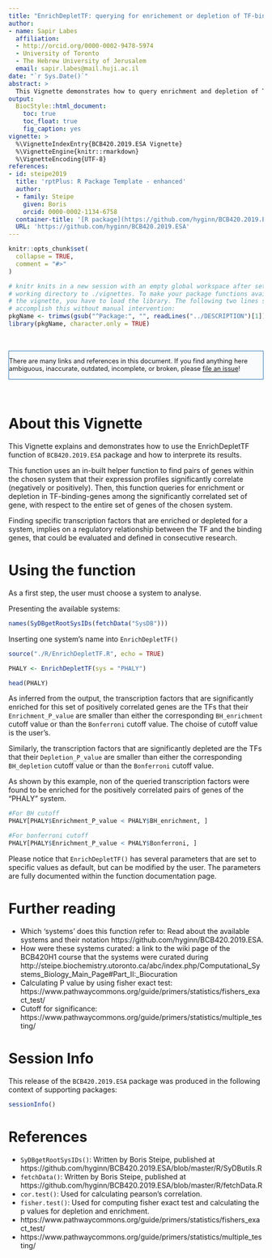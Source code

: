 ```yaml
---
title: "EnrichDepletTF: querying for enrichement or depletion of TF-binding genes"
author:
- name: Sapir Labes
  affiliation: 
  - http://orcid.org/0000-0002-9478-5974
  - University of Toronto
  - The Hebrew University of Jerusalem
  email: sapir.labes@mail.huji.ac.il
date: "`r Sys.Date()`"
abstract: >
  This Vignette demonstrates how to query enrichment and depletion of TF-binding genes among significantly correlated pairs of genes of a chosen system.
output:
  BiocStyle::html_document:
    toc: true
    toc_float: true
    fig_caption: yes
vignette: >
  %\VignetteIndexEntry{BCB420.2019.ESA Vignette}
  %\VignetteEngine{knitr::rmarkdown}
  %\VignetteEncoding{UTF-8}
references:
- id: steipe2019
  title: 'rptPlus: R Package Template - enhanced'
  author:
  - family: Steipe
    given: Boris
    orcid: 0000-0002-1134-6758
  container-title: '[R package](https://github.com/hyginn/BCB420.2019.ESA)'
  URL: 'https://github.com/hyginn/BCB420.2019.ESA'
---
```


<!--- this inline style supports diff-like highlighting -->
<style>
  .add {
    color: #22863a;
    background-color: #f0fff4;
  }
  .del {
    color: #b31d28;
    background-color: #ffeef0;
  }
</style>


```r
knitr::opts_chunk$set(
  collapse = TRUE,
  comment = "#>"
)

# knitr knits in a new session with an empty global workspace after setting its
# working directory to ./vignettes. To make your package functions available in
# the vignette, you have to load the library. The following two lines should
# accomplish this without manual intervention:
pkgName <- trimws(gsub("^Package:", "", readLines("../DESCRIPTION")[1]))
library(pkgName, character.only = TRUE)

```

&nbsp;

<div style="font-size:90%;border:solid 1px #337ab7;background-color:#FAFBFC;margin-right:0px;">
There are many links and references in this document. If you find anything here
ambiguous, inaccurate, outdated, incomplete, or broken, please
[file an issue](https://github.com/hyginn/BCB420.2019.ESA/issues)!
</div>

&nbsp;

# About this Vignette

This Vignette explains and demonstrates how to use the EnrichDepletTF function of `BCB420.2019.ESA` package and how to interprete its results.

This function uses an in-built helper function to find pairs of genes within the chosen system that their expression profiles significantly correlate (negatively or positively).
Then, this function queries for enrichment or depletion in TF-binding-genes among the significantly correlated set of gene, with respect to the entire set of genes of the chosen system.

Finding specific transcription factors that are enriched or depleted for a system, implies on a regulatory relationship between the TF and the binding genes, that could be evaluated and defined in consecutive research. 


# Using the function
As a first step, the user must choose a system to analyse.

Presenting the available systems:
```r
names(SyDBgetRootSysIDs(fetchData("SysDB")))
```

Inserting one system's name into `EnrichDepletTF()`
```r
source("./R/EnrichDepletTF.R", echo = TRUE)

PHALY <- EnrichDepletTF(sys = "PHALY")

head(PHALY)
```

As inferred from the output, the transcription factors that are significantly enriched for this set of positively correlated genes are the TFs that their `Enrichment_P_value` are smaller than either the corresponding `BH_enrichment` cutoff value or than the `Bonferroni` cutoff value. The choise of cutoff value is the user's.

Similarly, the transcription factors that are significantly depleted are the TFs that their `Depletion_P_value` are smaller than either the corresponding `BH_depletion` cutoff value or than the `Bonferroni` cutoff value.


As shown by this example, non of the queried transcription factors were found to be enriched for the positively correlated pairs of genes of the "PHALY" system.
```r
#For BH cutoff
PHALY[PHALY$Enrichment_P_value < PHALY$BH_enrichment, ]

#For bonferroni cutoff
PHALY[PHALY$Enrichment_P_value < PHALY$Bonferroni, ]
```


Please notice that `EnrichDepletTF()` has several parameters that are set to specific values as default, but can be modified by the user. The parameters are fully documented within the function documentation page. 



# Further reading
<a name="a1"></a>

- Which 'systems' does this function refer to: Read about the available systems and their notation https://github.com/hyginn/BCB420.2019.ESA.
- How were these systems curated: a link to the wiki page of the BCB420H1 course that the systems were curated during http://steipe.biochemistry.utoronto.ca/abc/index.php/Computational_Systems_Biology_Main_Page#Part_II:_Biocuration
- Calculating P value by using fisher exact test: https://www.pathwaycommons.org/guide/primers/statistics/fishers_exact_test/
- Cutoff for significance: https://www.pathwaycommons.org/guide/primers/statistics/multiple_testing/


# Session Info

This release of the `BCB420.2019.ESA` package was produced in the following context of supporting packages:

```r
sessionInfo()
```

<!-- the bibliography appears at the end of the page -->
# References
- `SyDBgetRootSysIDs()`: Written by Boris Steipe, published at  https://github.com/hyginn/BCB420.2019.ESA/blob/master/R/SyDButils.R
- `fetchData()`: Written by Boris Steipe, published at  https://github.com/hyginn/BCB420.2019.ESA/blob/master/R/fetchData.R
- `cor.test()`: Used for calculating pearson's correlation.
- `fisher.test()`: Used for computing fisher exact test and calculating the p values for depletion and enrichment.
- https://www.pathwaycommons.org/guide/primers/statistics/fishers_exact_test/
- https://www.pathwaycommons.org/guide/primers/statistics/multiple_testing/


<!-- End -->
